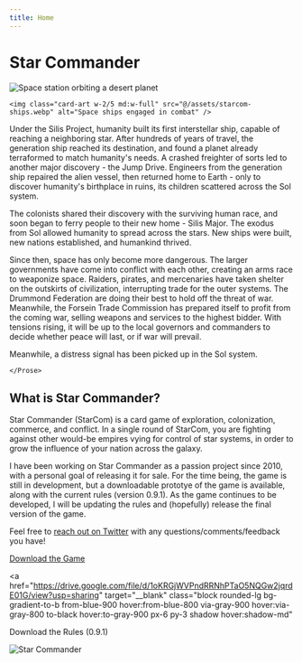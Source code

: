 ```yaml
---
title: Home
---
```


<h1 class="text-megrim text-6xl text-center pt-4 pb-16 font-bold">
  Star Commander
</h1>

<div class="flex flex-col md:flex-row w-11/12 justify-around gap-6 ">
  <aside class="w-full md:w-2/5 lg:w-1/5 flex md:flex-col justify-between md:justify-start">
    <img class="card-art w-2/5 md:w-full" src="@/assets/starcom-station.webp" alt="Space station orbiting a desert planet" />

    <img class="card-art w-2/5 md:w-full" src="@/assets/starcom-ships.webp" alt="Space ships engaged in combat" />

  </aside>

<div class="order-first md:order-none bg-gradient-to-b from-blue-900 via-gray-900 to-black p-6 rounded-tl-[75px] rounded-br-[75px] rounded-tr-lg rounded-bl-lg shadow-md xl:w-2/3 md:w-3/5 w-full flex flex-col items-center justify-center">
  <Prose class="lg:prose-lg">
    <span class="text-megrim text-2xl lg:text-3xl">Under the Silis Project</span>, humanity built its first interstellar ship, capable of reaching a neighboring star. After hundreds of years of travel, the generation ship reached its destination, and found a planet already terraformed to match humanity's needs. A crashed freighter of sorts led to another major discovery - the Jump Drive. Engineers from the generation ship repaired the alien vessel, then returned home to Earth - only to discover humanity's birthplace in ruins, its children scattered across the Sol system.
  
  The colonists shared their discovery with the surviving human race, and soon began to ferry people to their new home - Silis Major. The exodus from Sol allowed humanity to spread across the stars. New ships were built, new nations established, and humankind thrived.
  
  Since then, space has only become more dangerous. The larger governments have come into conflict with each other, creating an arms race to weaponize space. Raiders, pirates, and mercenaries have taken shelter on the outskirts of civilization, interrupting trade for the outer systems. The Drummond Federation are doing their best to hold off the threat of war. Meanwhile, the Forsein Trade Commission has prepared itself to profit from the coming war, selling weapons and services to the highest bidder. With tensions rising, it will be up to the local governors and commanders to decide whether peace will last, or if war will prevail.
  
  Meanwhile, a distress signal has been picked up in the Sol system.
  
    </Prose>
</div>
</div>

<h2 class="text-megrim text-4xl text-center py-16 font-bold">
  What is Star Commander?
</h2>

<Prose class="lg:prose-lg text-white w-11/12">
  Star Commander (StarCom) is a card game of exploration, colonization,
  commerce, and conflict. In a single round of StarCom, you are fighting against
  other would-be empires vying for control of star systems, in order to grow the
  influence of your nation across the galaxy.

I have been working on Star Commander as a passion project since 2010, with a personal goal of releasing it for sale. For the time being, the game is still in development, but a downloadable prototye of the game is available, along with the current rules (version 0.9.1). As the game continues to be developed, I will be updating the rules and (hopefully) release the final version of the game.

Feel free to <a href="https://twitter.com/lindsaykwardell" class="text-white underline hover:text-gray-300">reach out on Twitter</a> with any questions/comments/feedback you have!

</Prose>

<div class="flex flex-col md:flex-row justify-around gap-12 mt-12 text-center">
<a
  href="https://drive.google.com/file/d/1KLPobTj1qqrxwzRxa_q0H43E_LpUAs0w/view?usp=sharing"
  target="__blank"
  class="block rounded-lg bg-gradient-to-b from-blue-900 hover:from-blue-800 via-gray-900 hover:via-gray-800 to-black hover:to-gray-900 px-6 py-3 shadow hover:shadow-md"
>
  Download the Game
</a>

<a
  href="https://drive.google.com/file/d/1oKRGjWVPndRRNhPTaO5NQGw2jqrdE01G/view?usp=sharing"
  target="__blank"
  class="block rounded-lg bg-gradient-to-b from-blue-900 hover:from-blue-800 via-gray-900 hover:via-gray-800 to-black hover:to-gray-900 px-6 py-3 shadow hover:shadow-md"
>
  Download the Rules (0.9.1)
</a>
</div>

<img src="@/assets/starcom-logo.png" class="my-12" alt="Star Commander" />